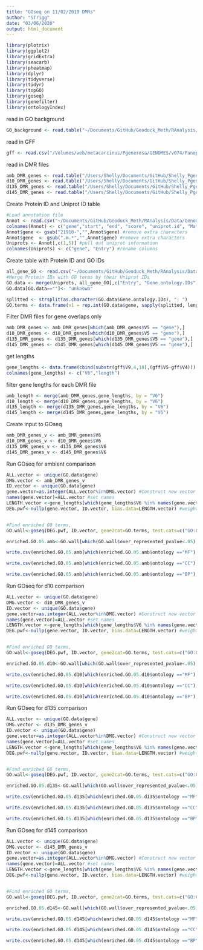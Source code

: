 ```yaml
---
title: "GOseq on 11/02/2019 DMRs"
author: "STrigg"
date: "03/06/2020"
output: html_document
---
```




```r
library(plotrix) 
library(ggplot2)
library(gridExtra)
library(seacarb) 
library(pheatmap)
library(dplyr)
library(tidyverse)
library(tidyr)
library(topGO)
library(goseq)
library(genefilter)
library(ontologyIndex)
```


read in GO background
```r
GO_background <- read.table("~/Documents/GitHub/Geoduck_Meth/RAnalysis/Output/MD.ALL.Genes_For_GO_Background.csv",header = TRUE, stringsAsFactors = FALSE, sep = ",")
```

read in GFF
```r
gff <- read.csv("/Volumes/web/metacarcinus/Pgenerosa/GENOMES/v074/Panopea-generosa-v1.0.a4.gene.gff3", header=F, sep="\t", na.string="NA", skip=3, stringsAsFactors = F)


```

read in DMR files
```r
amb_DMR_genes <- read.table("/Users/Shelly/Documents/GitHub/Shelly_Pgenerosa/analyses/20191102_anno/amb_AllTimes.GO.txt", sep = "\t", quote = "")
d10_DMR_genes <- read.table("/Users/Shelly/Documents/GitHub/Shelly_Pgenerosa/analyses/20191102_anno/day10_AllpH.GO.txt", sep = "\t", quote = "")
d135_DMR_genes <- read.table("/Users/Shelly/Documents/GitHub/Shelly_Pgenerosa/analyses/20191102_anno/day135_AllpH.GO.txt", sep = "\t", quote = "")
d145_DMR_genes <- read.table("/Users/Shelly/Documents/GitHub/Shelly_Pgenerosa/analyses/20191102_anno/day145_AllpH.GO.txt", sep = "\t", quote = "")

```

Create Protein ID and Uniprot ID table
```r
#Load annotation file
Annot <- read.csv("~/Documents/GitHub/Geoduck_Meth/RAnalysis/Data/Genome/Panopea-generosa-vv0.74.a4.5d951a9b74287-blast_functional.tab", header=TRUE, sep="\t", na.string="NA", stringsAsFactors = F, skip=12)
colnames(Annot) <- c("gene","start", "end", "score", "uniprot.id", "Match.ID", "m_start", "m_end", "E.value", "identity", "al")
Annot$gene <- gsub("21910-","",Annot$gene) #remove extra characters
Annot$gene  <- gsub(".m.*","",Annot$gene) #remove extra characters
Uniprots <- Annot[,c(1,5)] #pull out uniprot information
colnames(Uniprots) <- c("gene", "Entry") #rename columns
```

Create table with Protein ID and GO IDs
```r
all_gene_GO <- read.csv("~/Documents/GitHub/Geoduck_Meth/RAnalysis/Data/Genome/Uniprot_GOs.csv", stringsAsFactors = FALSE)
#Merge Protein IDs with GO terms by their Uniprot IDs
GO.data <- merge(Uniprots, all_gene_GO[,c("Entry", "Gene.ontology.IDs")], by="Entry")
GO.data[GO.data==""]<- "unknown"

splitted <- strsplit(as.character(GO.data$Gene.ontology.IDs), "; ")
GO.terms <- data.frame(v1 = rep.int(GO.data$gene, sapply(splitted, length)), v2 = unlist(splitted))


```


Filter DMR files for gene overlaps only
```r
amb_DMR_genes <- amb_DMR_genes[which(amb_DMR_genes$V5 == "gene"),]
d10_DMR_genes <- d10_DMR_genes[which(d10_DMR_genes$V5 == "gene"),]
d135_DMR_genes <- d135_DMR_genes[which(d135_DMR_genes$V5 == "gene"),]
d145_DMR_genes <- d145_DMR_genes[which(d145_DMR_genes$V5 == "gene"),]
```


get lengths
```r
gene_lengths <- data.frame(cbind(substr(gff$V9,4,18),(gff$V5-gff$V4)))
colnames(gene_lengths) <- c("V6","length")

```

filter gene lengths for each DMR file
```r
amb_length <- merge(amb_DMR_genes,gene_lengths, by = "V6")
d10_length <- merge(d10_DMR_genes,gene_lengths, by = "V6")
d135_length <- merge(d135_DMR_genes,gene_lengths, by = "V6")
d145_length <- merge(d145_DMR_genes,gene_lengths, by = "V6")
```


Create input to GOseq
```r
amb_DMR_genes_v <- amb_DMR_genes$V6
d10_DMR_genes_v <- d10_DMR_genes$V6
d135_DMR_genes_v <- d135_DMR_genes$V6
d145_DMR_genes_v <- d145_DMR_genes$V6
```

Run GOseq for ambient comparison
```r
ALL.vector <- unique(GO.data$gene)
DMG.vector <- amb_DMR_genes_v
ID.vector <- unique(GO.data$gene)
gene.vector=as.integer(ALL.vector%in%DMG.vector) #Construct new vector with 1 for DEG and 0 for others
names(gene.vector)=ALL.vector #set names
LENGTH.vector <-gene_lengths[which(gene_lengths$V6 %in% names(gene.vector)),"length"]
DEG.pwf<-nullp(gene.vector, ID.vector, bias.data=LENGTH.vector) #weight vector by length of gene


#Find enriched GO terms, 
GO.wall<-goseq(DEG.pwf, ID.vector, gene2cat=GO.terms, test.cats=c("GO:CC", "GO:BP", "GO:MF"), method="Wallenius", use_genes_without_cat=TRUE)

enriched.GO.05.amb<-GO.wall[which(GO.wall$over_represented_pvalue<.05),]

write.csv(enriched.GO.05.amb[which(enriched.GO.05.amb$ontology =="MF"),] , file = "../../../Geoduck_Meth/RAnalysis/Output/MF_Sig_Enriched_GO.05_TIME_DMRs.csv")

write.csv(enriched.GO.05.amb[which(enriched.GO.05.amb$ontology =="CC"),] , file = "../../../Geoduck_Meth/RAnalysis/Output/CC_Sig_Enriched_GO.05_TIME_DMRs.csv")

write.csv(enriched.GO.05.amb[which(enriched.GO.05.amb$ontology =="BP"),] , file = "../../../Geoduck_Meth/RAnalysis/Output/BP_Sig_Enriched_GO.05_TIME_DMRs.csv")
```

Run GOseq for d10 comparison
```r
ALL.vector <- unique(GO.data$gene)
DMG.vector <- d10_DMR_genes_v
ID.vector <- unique(GO.data$gene)
gene.vector=as.integer(ALL.vector%in%DMG.vector) #Construct new vector with 1 for DEG and 0 for others
names(gene.vector)=ALL.vector #set names
LENGTH.vector <-gene_lengths[which(gene_lengths$V6 %in% names(gene.vector)),"length"]
DEG.pwf<-nullp(gene.vector, ID.vector, bias.data=LENGTH.vector) #weight vector by length of gene


#Find enriched GO terms, 
GO.wall<-goseq(DEG.pwf, ID.vector, gene2cat=GO.terms, test.cats=c("GO:CC", "GO:BP", "GO:MF"), method="Wallenius", use_genes_without_cat=TRUE)

enriched.GO.05.d10<-GO.wall[which(GO.wall$over_represented_pvalue<.05),]

write.csv(enriched.GO.05.d10[which(enriched.GO.05.d10$ontology =="MF"),] , file = "../../../Geoduck_Meth/RAnalysis/Output/MF_Sig_Enriched_GO.05_d10_DMRs.csv")

write.csv(enriched.GO.05.d10[which(enriched.GO.05.d10$ontology =="CC"),] , file = "../../../Geoduck_Meth/RAnalysis/Output/CC_Sig_Enriched_GO.05_d10_DMRs.csv")

write.csv(enriched.GO.05.d10[which(enriched.GO.05.d10$ontology =="BP"),] , file = "../../../Geoduck_Meth/RAnalysis/Output/BP_Sig_Enriched_GO.05_d10_DMRs.csv")
```


Run GOseq for d135 comparison
```r
ALL.vector <- unique(GO.data$gene)
DMG.vector <- d135_DMR_genes_v
ID.vector <- unique(GO.data$gene)
gene.vector=as.integer(ALL.vector%in%DMG.vector) #Construct new vector with 1 for DEG and 0 for others
names(gene.vector)=ALL.vector #set names
LENGTH.vector <-gene_lengths[which(gene_lengths$V6 %in% names(gene.vector)),"length"]
DEG.pwf<-nullp(gene.vector, ID.vector, bias.data=LENGTH.vector) #weight vector by length of gene


#Find enriched GO terms, 
GO.wall<-goseq(DEG.pwf, ID.vector, gene2cat=GO.terms, test.cats=c("GO:CC", "GO:BP", "GO:MF"), method="Wallenius", use_genes_without_cat=TRUE)

enriched.GO.05.d135<-GO.wall[which(GO.wall$over_represented_pvalue<.05),]

write.csv(enriched.GO.05.d135[which(enriched.GO.05.d135$ontology =="MF"),] , file = "../../../Geoduck_Meth/RAnalysis/Output/MF_Sig_Enriched_GO.05_d135_DMRs.csv")

write.csv(enriched.GO.05.d135[which(enriched.GO.05.d135$ontology =="CC"),] , file = "../../../Geoduck_Meth/RAnalysis/Output/CC_Sig_Enriched_GO.05_d135_DMRs.csv")

write.csv(enriched.GO.05.d135[which(enriched.GO.05.d135$ontology =="BP"),] , file = "../../../Geoduck_Meth/RAnalysis/Output/BP_Sig_Enriched_GO.05_d135_DMRs.csv")
```

Run GOseq for d145 comparison
```r
ALL.vector <- unique(GO.data$gene)
DMG.vector <- d145_DMR_genes_v
ID.vector <- unique(GO.data$gene)
gene.vector=as.integer(ALL.vector%in%DMG.vector) #Construct new vector with 1 for DEG and 0 for others
names(gene.vector)=ALL.vector #set names
LENGTH.vector <-gene_lengths[which(gene_lengths$V6 %in% names(gene.vector)),"length"]
DEG.pwf<-nullp(gene.vector, ID.vector, bias.data=LENGTH.vector) #weight vector by length of gene


#Find enriched GO terms, 
GO.wall<-goseq(DEG.pwf, ID.vector, gene2cat=GO.terms, test.cats=c("GO:CC", "GO:BP", "GO:MF"), method="Wallenius", use_genes_without_cat=TRUE)

enriched.GO.05.d145<-GO.wall[which(GO.wall$over_represented_pvalue<.05),]

write.csv(enriched.GO.05.d145[which(enriched.GO.05.d145$ontology =="MF"),] , file = "../../../Geoduck_Meth/RAnalysis/Output/MF_Sig_Enriched_GO.05_d145_DMRs.csv")

write.csv(enriched.GO.05.d145[which(enriched.GO.05.d145$ontology =="CC"),] , file = "../../../Geoduck_Meth/RAnalysis/Output/CC_Sig_Enriched_GO.05_d145_DMRs.csv")

write.csv(enriched.GO.05.d145[which(enriched.GO.05.d145$ontology =="BP"),] , file = "../../../Geoduck_Meth/RAnalysis/Output/BP_Sig_Enriched_GO.05_d145_DMRs.csv")
```


